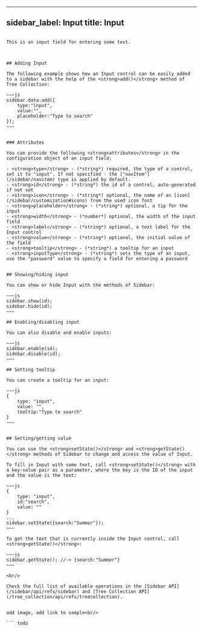  ---
sidebar_label: Input
title: Input
---          

``` todo

This is an input field for entering some text. 



## Adding Input

The following example shows how an Input control can be easily added to a sidebar with the help of the <strong>add()</strong> method of Tree Collection:

~~~js
sidebar.data.add({
	type:"input",
	value:"",
	placeholder:"Type to search"
});
~~~


### Attributes

You can provide the following <strong>attributes</strong> in the configuration object of an input field:

- <strong>type</strong> - (*string*) required, the type of a control, set it to "input". If not specified - the ["navItem"](/sidebar/navitem) type is applied by default.
- <strong>id</strong> - (*string*) the id of a control, auto-generated if not set
- <strong>icon</strong> - (*string*) optional, the name of an [icon](/sidebar/customization#icons) from the used icon font
- <strong>placeholder</strong> - (*string*) optional, a tip for the input 
- <strong>width</strong> - (*number*) optional, the width of the input field
- <strong>label</strong> - (*string*) optional, a text label for the Input control
- <strong>value</strong> - (*string*) optional, the initial value of the field
- <strong>tooltip</strong> - (*string*) a tooltip for an input
- <strong>inputType</strong> - (*string*) sets the type of an input, use the "password" value to specify a field for entering a password


## Showing/hiding input 

You can show or hide Input with the methods of Sidebar:

~~~js
sidebar.show(id);
sidebar.hide(id);
~~~

## Enabling/disabling input

You can also disable and enable inputs:

~~~js
sidebar.enable(id);
sidebar.disable(id);
~~~

## Setting tooltip

You can create a tooltip for an input:

~~~js
{
	type: "input",
	value: "",
	tooltip:"Type to search"
}
~~~


## Setting/getting value

You can use the <strong>setState()</strong> and <strong>getState()</strong> methods of Sidebar to change and access the value of Input.

To fill in Input with some text, call <strong>setState()</strong> with a key-value pair as a parameter, where the key is the ID of the input and the value is the text:

~~~js
{
	type: "input",
	id:"search",
	value: ""
}
...
sidebar.setState({search:"Summer"});
~~~

To get the text that is currently inside the Input control, call <strong>getState()</strong>:

~~~js
sidebar.getState(); //-> {search:"Summer"}
~~~

<br/>

Check the full list of available operations in the [Sidebar API](/sidebar/api/refs/sidebar) and [Tree Collection API](/tree_collection/api/refs/treecollection).


add image, add link to sample<br/>

``` todo